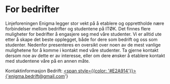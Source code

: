 # For bedrifter

Linjeforeningen Enigma legger stor vekt på å etablere og opprettholde nære forbindelser mellom bedrifter og studentene på ITØK. Det finnes flere muligheter for bedrifter å engasjere seg med våre studenter. Vi er alltid ute etter å skape det beste opplegget, både for dere som bedrift og oss som studenter. Nedenfor presenteres en oversikt over noen av de mest vanlige mulighetene for å komme i kontakt med våre studenter. Ta gjerne  kontakt dersom noe av dette er av interesse, eller om dere ønsker å etablere kontakt med studentene våre på en annen måte.

Kontaktinformasjon Bedrift: <a href='mailto:enigma.bedrift@gmail.com'><span style={{color: '#E2A914'}}>{'enigma.bedrift@gmail.com'}</span></a>
